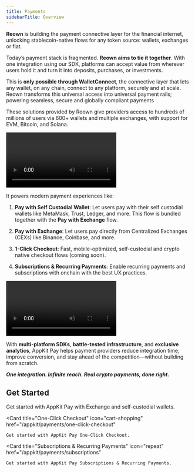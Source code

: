```yaml
---
title: Payments
sidebarTitle: Overview
---
```


**Reown** is building the payment connective layer for the financial internet, unlocking stablecoin-native flows for any token source: wallets, exchanges or fiat.

Today’s payment stack is fragmented. **Reown aims to tie it together**. With one integration using our SDK, platforms can accept value from wherever users hold it and turn it into deposits, purchases, or investments.

This is **only possible through WalletConnect**, the connective layer that lets any wallet, on any chain, connect to any platform, securely and at scale. Reown transforms this universal access into universal payment rails; powering seamless, secure and globally compliant payments

These solutions provided by Reown give providers access to hundreds of millions of users via 600+ wallets and multiple exchanges, with support for EVM, Bitcoin, and Solana.

<Frame caption="AppKit Pay Demo">
<video
  controls
  autoPlay
  loop
  src="/images/appkit-pwe.mp4"
></video>
</Frame>

It powers modern payment experiences like:

1. **Pay with Self Custodial Wallet**: Let users pay with their self custodial wallets like MetaMask, Trust, Ledger, and more. This flow is bundled together with the **Pay with Exchange** flow.

2. **Pay with Exchange**: Let users pay directly from Centralized Exchanges (CEXs) like Binance, Coinbase, and more.

3. **1-Click Checkout**: Fast, mobile-optimized, self-custodial and crypto native checkout flows (coming soon).

3. **Subscriptions & Recurring Payments**: Enable recurring payments and subscriptions with onchain with the best UX practices.

<Frame caption="AppKit Pay with Self Custodial Wallet Demo">
<video
  controls
  autoPlay
  loop
  src="/images/appkit-self-checkout.mp4"
></video>
</Frame>

With **multi-platform SDKs**, **battle-tested infrastructure**, and **exclusive analytics**, AppKit Pay helps payment providers reduce integration time, improve conversion, and stay ahead of the competition—without building from scratch.

***One integration. Infinite reach. Real crypto payments, done right.***

## Get Started

<CardGroup cols={3}>
  <Card title="Pay with Exchange and Self Custodial Wallets" icon="money-check-dollar" href="/appkit/payments/pay-with-exchange">
    Get started with AppKit Pay with Exchange and self-custodial wallets.
  </Card>

  <Card
    title="One-Click Checkout"
    icon="cart-shopping"
    href="/appkit/payments/one-click-checkout"
  >
    Get started with AppKit Pay One-Click Checkout.
  </Card>

  <Card
    title="Subscriptions & Recurring Payments"
    icon="repeat"
    href="/appkit/payments/subscriptions"
  >
    Get started with AppKit Pay Subscriptions & Recurring Payments.
  </Card>
</CardGroup>
